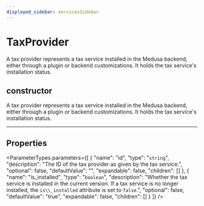 ```yaml
---
displayed_sidebar: servicesSidebar
---
```



# TaxProvider

A tax provider represents a tax service installed in the Medusa backend, either through a plugin or backend customizations. It holds the tax service's installation status.

## constructor

A tax provider represents a tax service installed in the Medusa backend, either through a plugin or backend customizations. It holds the tax service's installation status.

___

## Properties

<ParameterTypes parameters={[
  {
    "name": "id",
    "type": "`string`",
    "description": "The ID of the tax provider as given by the tax service.",
    "optional": false,
    "defaultValue": "",
    "expandable": false,
    "children": []
  },
  {
    "name": "is_installed",
    "type": "`boolean`",
    "description": "Whether the tax service is installed in the current version. If a tax service is no longer installed, the `is\\_installed` attribute is set to `false`.",
    "optional": false,
    "defaultValue": "true",
    "expandable": false,
    "children": []
  }
]} />
